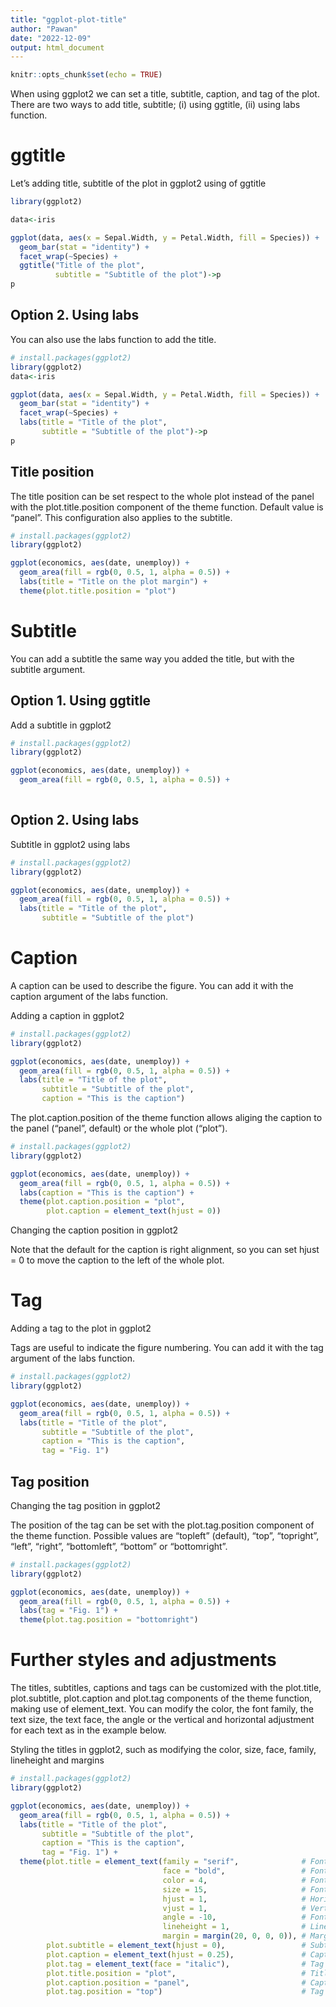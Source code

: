 ```yaml
---
title: "ggplot-plot-title"
author: "Pawan"
date: "2022-12-09"
output: html_document
---
```


```r
knitr::opts_chunk$set(echo = TRUE)
```

When using ggplot2 we can set a title, subtitle, caption, and tag of the plot. There are two ways to add title, subtitle; (i) using ggtitle, (ii) using labs function.

# ggtitle  

Let's adding title, subtitle of the plot in ggplot2 using of ggtitle

```r
library(ggplot2)

data<-iris

ggplot(data, aes(x = Sepal.Width, y = Petal.Width, fill = Species)) +
  geom_bar(stat = "identity") + 
  facet_wrap(~Species) +
  ggtitle("Title of the plot",
          subtitle = "Subtitle of the plot")->p
p
```


## Option 2. Using labs

You can also use the labs function to add the title.

```r
# install.packages(ggplot2)
library(ggplot2)
data<-iris

ggplot(data, aes(x = Sepal.Width, y = Petal.Width, fill = Species)) +
  geom_bar(stat = "identity") + 
  facet_wrap(~Species) + 
  labs(title = "Title of the plot",
       subtitle = "Subtitle of the plot")->p
p
```

## Title position

The title position can be set respect to the whole plot instead of the panel with the plot.title.position component of the theme function. Default value is "panel". This configuration also applies to the subtitle.

```r
# install.packages(ggplot2)
library(ggplot2)

ggplot(economics, aes(date, unemploy)) +
  geom_area(fill = rgb(0, 0.5, 1, alpha = 0.5)) + 
  labs(title = "Title on the plot margin") + 
  theme(plot.title.position = "plot") 
```

# Subtitle
You can add a subtitle the same way you added the title, but with the subtitle argument.


## Option 1. Using ggtitle

Add a subtitle in ggplot2

```r
# install.packages(ggplot2)
library(ggplot2)

ggplot(economics, aes(date, unemploy)) +
  geom_area(fill = rgb(0, 0.5, 1, alpha = 0.5)) +  
   
```


## Option 2. Using labs

Subtitle in ggplot2 using labs

```r
# install.packages(ggplot2)
library(ggplot2)

ggplot(economics, aes(date, unemploy)) +
  geom_area(fill = rgb(0, 0.5, 1, alpha = 0.5)) + 
  labs(title = "Title of the plot",
       subtitle = "Subtitle of the plot") 
```

# Caption
A caption can be used to describe the figure. You can add it with the caption argument of the labs function.

Adding a caption in ggplot2

```r
# install.packages(ggplot2)
library(ggplot2)

ggplot(economics, aes(date, unemploy)) +
  geom_area(fill = rgb(0, 0.5, 1, alpha = 0.5)) + 
  labs(title = "Title of the plot",
       subtitle = "Subtitle of the plot",
       caption = "This is the caption") 
```

The plot.caption.position of the theme function allows aliging the caption to the panel ("panel", default) or the whole plot (“plot”).

```r
# install.packages(ggplot2)
library(ggplot2)

ggplot(economics, aes(date, unemploy)) +
  geom_area(fill = rgb(0, 0.5, 1, alpha = 0.5)) + 
  labs(caption = "This is the caption") +
  theme(plot.caption.position = "plot",
        plot.caption = element_text(hjust = 0)) 
```

Changing the caption position in ggplot2

Note that the default for the caption is right alignment, so you can set hjust = 0 to move the caption to the left of the whole plot.

# Tag
Adding a tag to the plot in ggplot2

Tags are useful to indicate the figure numbering. You can add it with the tag argument of the labs function.

```r
# install.packages(ggplot2)
library(ggplot2)

ggplot(economics, aes(date, unemploy)) +
  geom_area(fill = rgb(0, 0.5, 1, alpha = 0.5)) + 
  labs(title = "Title of the plot",
       subtitle = "Subtitle of the plot",
       caption = "This is the caption",
       tag = "Fig. 1") 
```


## Tag position
Changing the tag position in ggplot2

The position of the tag can be set with the plot.tag.position component of the theme function. Possible values are "topleft" (default), "top", "topright", "left", "right", "bottomleft", "bottom" or "bottomright".

```r
# install.packages(ggplot2)
library(ggplot2)

ggplot(economics, aes(date, unemploy)) +
  geom_area(fill = rgb(0, 0.5, 1, alpha = 0.5)) + 
  labs(tag = "Fig. 1") +
  theme(plot.tag.position = "bottomright") 
```

# Further styles and adjustments
The titles, subtitles, captions and tags can be customized with the plot.title, plot.subtitle, plot.caption and plot.tag components of the theme function, making use of element_text. You can modify the color, the font family, the text size, the text face, the angle or the vertical and horizontal adjustment for each text as in the example below.

Styling the titles in ggplot2, such as modifying the color, size, face, family, lineheight and margins

```r
# install.packages(ggplot2)
library(ggplot2)

ggplot(economics, aes(date, unemploy)) +
  geom_area(fill = rgb(0, 0.5, 1, alpha = 0.5)) + 
  labs(title = "Title of the plot",
       subtitle = "Subtitle of the plot",
       caption = "This is the caption",
       tag = "Fig. 1") + 
  theme(plot.title = element_text(family = "serif",              # Font family
                                  face = "bold",                 # Font face
                                  color = 4,                     # Font color
                                  size = 15,                     # Font size
                                  hjust = 1,                     # Horizontal adjustment
                                  vjust = 1,                     # Vertical adjustment
                                  angle = -10,                   # Font angle
                                  lineheight = 1,                # Line spacing
                                  margin = margin(20, 0, 0, 0)), # Margins (t, r, b, l)
        plot.subtitle = element_text(hjust = 0),                 # Subtitle customization
        plot.caption = element_text(hjust = 0.25),               # Caption customization
        plot.tag = element_text(face = "italic"),                # Tag customization
        plot.title.position = "plot",                            # Title and subtitle position ("plot" or "panel")
        plot.caption.position = "panel",                         # Caption position ("plot" or "panel")
        plot.tag.position = "top")                               # Tag position 

``` 
